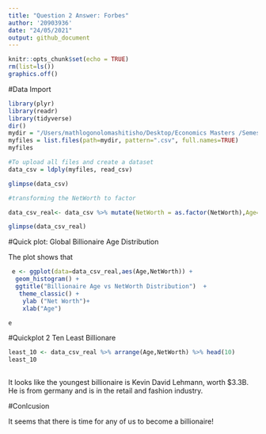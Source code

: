 ```yaml
---
title: "Question 2 Answer: Forbes"
author: '20903936'
date: "24/05/2021"
output: github_document
---
```


```r
knitr::opts_chunk$set(echo = TRUE)
rm(list=ls())  
graphics.off() 

```

#Data Import



```r

library(plyr)
library(readr)
library(tidyverse)
dir()
mydir = "/Users/mathlogonolomashitisho/Desktop/Economics Masters /Semester 1/Data Science/20903936 Practical Test/20903936-Practical-Test-2021/Question 2/data"
myfiles = list.files(path=mydir, pattern=".csv", full.names=TRUE)
myfiles

```


```r
#To upload all files and create a dataset 
data_csv = ldply(myfiles, read_csv)

glimpse(data_csv)

#transforming the NetWorth to factor

data_csv_real<- data_csv %>% mutate(NetWorth = as.factor(NetWorth),Age=as.factor(Age))

glimpse(data_csv_real)
```

#Quick plot: Global Billionaire Age Distribution

The plot shows that 

```r

 e <- ggplot(data=data_csv_real,aes(Age,NetWorth)) +
  geom_histogram() +
  ggtitle("Billionaire Age vs NetWorth Distribution")  +
   theme_classic() +
    ylab ("Net Worth")+
    xlab("Age")

e
```
#Quickplot 2 Ten Least Billionare 

```r

least_10 <- data_csv_real %>% arrange(Age,NetWorth) %>% head(10)
least_10
 
```
It looks like the youngest billionaire is Kevin David Lehmann, worth $3.3B. He is from germany and is in the retail and fashion industry. 

#Conlcusion 

It seems that there is time for any of us to become a billionaire!
